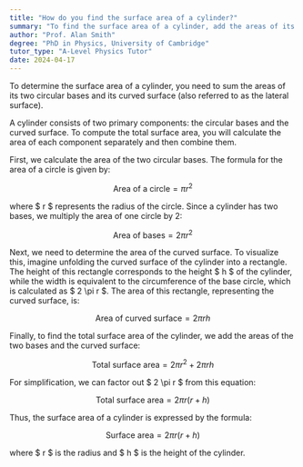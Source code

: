 ```yaml
---
title: "How do you find the surface area of a cylinder?"
summary: "To find the surface area of a cylinder, add the areas of its two circular bases and its curved surface."
author: "Prof. Alan Smith"
degree: "PhD in Physics, University of Cambridge"
tutor_type: "A-Level Physics Tutor"
date: 2024-04-17
---
```


To determine the surface area of a cylinder, you need to sum the areas of its two circular bases and its curved surface (also referred to as the lateral surface).

A cylinder consists of two primary components: the circular bases and the curved surface. To compute the total surface area, you will calculate the area of each component separately and then combine them.

First, we calculate the area of the two circular bases. The formula for the area of a circle is given by:

$$
\text{Area of a circle} = \pi r^2
$$

where $ r $ represents the radius of the circle. Since a cylinder has two bases, we multiply the area of one circle by 2:

$$
\text{Area of bases} = 2 \pi r^2
$$

Next, we need to determine the area of the curved surface. To visualize this, imagine unfolding the curved surface of the cylinder into a rectangle. The height of this rectangle corresponds to the height $ h $ of the cylinder, while the width is equivalent to the circumference of the base circle, which is calculated as $ 2 \pi r $. The area of this rectangle, representing the curved surface, is:

$$
\text{Area of curved surface} = 2 \pi r h
$$

Finally, to find the total surface area of the cylinder, we add the areas of the two bases and the curved surface:

$$
\text{Total surface area} = 2 \pi r^2 + 2 \pi r h
$$

For simplification, we can factor out $ 2 \pi r $ from this equation:

$$
\text{Total surface area} = 2 \pi r (r + h)
$$

Thus, the surface area of a cylinder is expressed by the formula:

$$
\text{Surface area} = 2 \pi r (r + h)
$$

where $ r $ is the radius and $ h $ is the height of the cylinder.
    